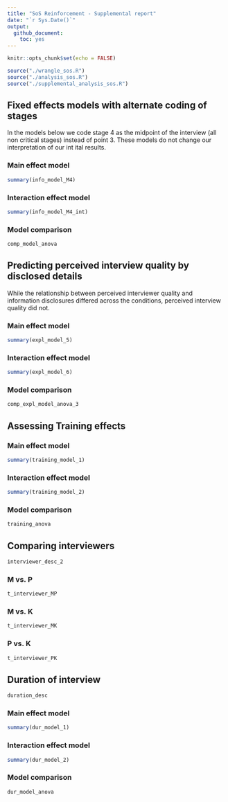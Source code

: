 ```yaml
---
title: "SoS Reinforcement - Supplemental report"
date: "`r Sys.Date()`"
output:
  github_document:
    toc: yes
---
```


```r
knitr::opts_chunk$set(echo = FALSE)

source("./wrangle_sos.R")
source("./analysis_sos.R")
source("./supplemental_analysis_sos.R")

```

## Fixed effects models with alternate coding of stages

In the models below we code stage 4 as the midpoint of the interview (all non critical stages) instead of point 3. These models do not change our interpretation of our int ital results.

### Main effect model

```r
summary(info_model_M4)
```

### Interaction effect model

```r
summary(info_model_M4_int)
```

### Model comparison 

```r
comp_model_anova
```

## Predicting perceived interview quality by disclosed details

While the relationship between perceived interviewer quality and information disclosures differed across the conditions, perceived interview quality did not.

### Main effect model

```r
summary(expl_model_5)
```

### Interaction effect model

```r
summary(expl_model_6)
```

### Model comparison

```r
comp_expl_model_anova_3
```

## Assessing Training effects

### Main effect model
```r
summary(training_model_1)
```

### Interaction effect model
```r
summary(training_model_2)
```

### Model comparison
```r
training_anova
```

## Comparing interviewers

```r
interviewer_desc_2
```

### M vs. P
```r
t_interviewer_MP
```

### M vs. K
```r
t_interviewer_MK
```

### P vs. K
```r
t_interviewer_PK
```

## Duration of interview

```r
duration_desc
```

### Main effect model

```r
summary(dur_model_1)
```

### Interaction effect model

```r
summary(dur_model_2)
```

### Model comparison

```r
dur_model_anova
```

